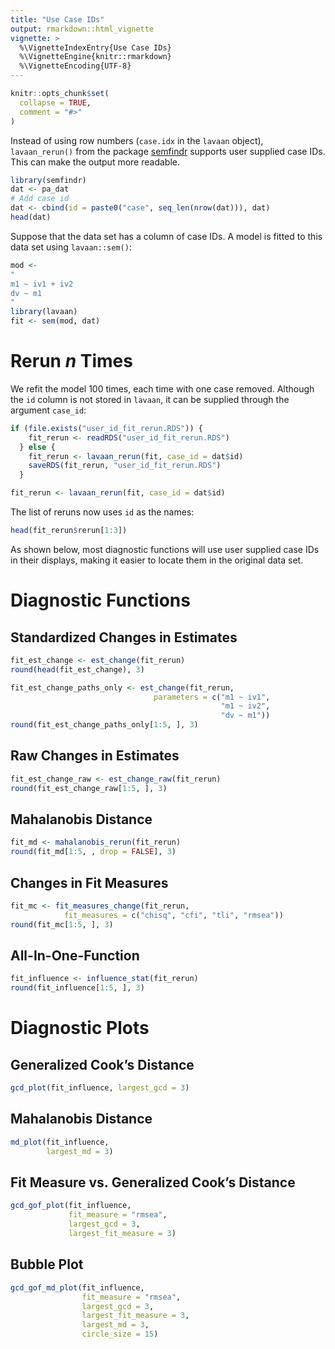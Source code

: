 ```yaml
---
title: "Use Case IDs"
output: rmarkdown::html_vignette
vignette: >
  %\VignetteIndexEntry{Use Case IDs}
  %\VignetteEngine{knitr::rmarkdown}
  %\VignetteEncoding{UTF-8}
---
```


```r
knitr::opts_chunk$set(
  collapse = TRUE,
  comment = "#>"
)
```

Instead of using row numbers (`case.idx` in the `lavaan` object),
`lavaan_rerun()` from the
package [semfindr](https://sfcheung.github.io/semfindr/)
supports user supplied case IDs.
This can make the output more readable.

```r
library(semfindr)
dat <- pa_dat
# Add case id
dat <- cbind(id = paste0("case", seq_len(nrow(dat))), dat)
head(dat)
```

Suppose that the data set has a column of case IDs. A model
is fitted to this data set using `lavaan::sem()`:

```r
mod <-
"
m1 ~ iv1 + iv2
dv ~ m1
"
library(lavaan)
fit <- sem(mod, dat)
```

# Rerun *n* Times

We refit the model 100 times, each time with one case
removed. Although the `id` column is not stored in
`lavaan`, it can be supplied through the argument
`case_id`:

```r
if (file.exists("user_id_fit_rerun.RDS")) {
    fit_rerun <- readRDS("user_id_fit_rerun.RDS")
  } else {
    fit_rerun <- lavaan_rerun(fit, case_id = dat$id)
    saveRDS(fit_rerun, "user_id_fit_rerun.RDS")
  }
```

```r
fit_rerun <- lavaan_rerun(fit, case_id = dat$id)
```

The list of reruns now uses `id` as the names:

```r
head(fit_rerun$rerun[1:3])
```

As shown below, most diagnostic functions will use user
supplied case IDs
in their displays, making it easier to locate them in the
original data set.

# Diagnostic Functions

## Standardized Changes in Estimates

```r
fit_est_change <- est_change(fit_rerun)
round(head(fit_est_change), 3)
```
```r
fit_est_change_paths_only <- est_change(fit_rerun,
                                parameters = c("m1 ~ iv1",
                                               "m1 ~ iv2",
                                               "dv ~ m1"))
round(fit_est_change_paths_only[1:5, ], 3)
```

## Raw Changes in Estimates

```r
fit_est_change_raw <- est_change_raw(fit_rerun)
round(fit_est_change_raw[1:5, ], 3)
```

## Mahalanobis Distance

```r
fit_md <- mahalanobis_rerun(fit_rerun)
round(fit_md[1:5, , drop = FALSE], 3)
```

## Changes in Fit Measures

```r
fit_mc <- fit_measures_change(fit_rerun,
            fit_measures = c("chisq", "cfi", "tli", "rmsea"))
round(fit_mc[1:5, ], 3)
```

## All-In-One-Function

```r
fit_influence <- influence_stat(fit_rerun)
round(fit_influence[1:5, ], 3)
```

# Diagnostic Plots

## Generalized Cook's Distance

```r
gcd_plot(fit_influence, largest_gcd = 3)
```

## Mahalanobis Distance

```r
md_plot(fit_influence,
        largest_md = 3)
```

## Fit Measure vs. Generalized Cook's Distance

```r
gcd_gof_plot(fit_influence,
             fit_measure = "rmsea",
             largest_gcd = 3,
             largest_fit_measure = 3)
```

## Bubble Plot

```r
gcd_gof_md_plot(fit_influence,
                fit_measure = "rmsea",
                largest_gcd = 3,
                largest_fit_measure = 3,
                largest_md = 3,
                circle_size = 15)
```
